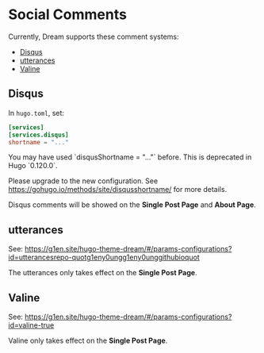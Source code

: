 
# Social Comments

Currently, Dream supports these comment systems:

- [Disqus](https://disqus.com/)
- [utterances](https://utteranc.es/)
- [Valine](https://valine.js.org/en/)

## Disqus

In `hugo.toml`, set:

```toml
[services]
[services.disqus]
shortname = "..."
```

<Callout type="warning" emoji="⚠️">
You may have used `disqusShortname = "..."` before. This is deprecated in Hugo `0.120.0`.

Please upgrade to the new configuration. See https://gohugo.io/methods/site/disqusshortname/ for more details.
</Callout>

Disqus comments will be showed on the **Single Post Page** and **About Page**.

## utterances

See: https://g1en.site/hugo-theme-dream/#/params-configurations?id=utterancesrepo-quotg1eny0ungg1eny0unggithubioquot

The utterances only takes effect on the **Single Post Page**.

## Valine

See: https://g1en.site/hugo-theme-dream/#/params-configurations?id=valine-true

Valine only takes effect on the **Single Post Page**.
